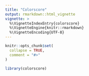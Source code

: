 ```yaml
---
title: "Colorscore"
output: rmarkdown::html_vignette
vignette: >
  %\VignetteIndexEntry{colorscore}
  %\VignetteEngine{knitr::rmarkdown}
  %\VignetteEncoding{UTF-8}
---
```


```r
knitr::opts_chunk$set(
  collapse = TRUE,
  comment = "#>"
)
```

```r
library(colorscore)
```
